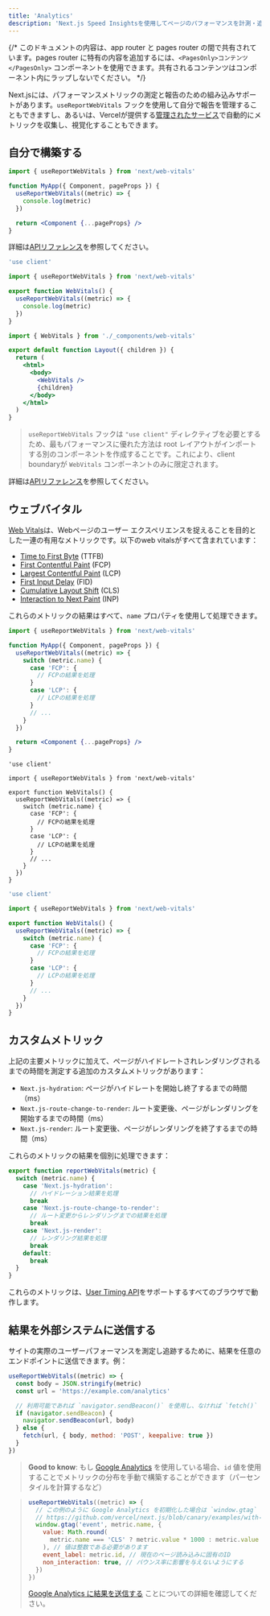 ```yaml
---
title: 'Analytics'
description: 'Next.js Speed Insightsを使用してページのパフォーマンスを計測・追跡します'
---
```


{/* このドキュメントの内容は、app router と pages router の間で共有されています。pages router に特有の内容を追加するには、`<PagesOnly>コンテンツ</PagesOnly>` コンポーネントを使用できます。共有されるコンテンツはコンポーネント内にラップしないでください。 */}

Next.jsには、パフォーマンスメトリックの測定と報告のための組み込みサポートがあります。`useReportWebVitals` フックを使用して自分で報告を管理することもできますし、あるいは、Vercelが提供する[管理されたサービス](https://vercel.com/analytics?utm_source=next-site&utm_medium=docs&utm_campaign=next-website)で自動的にメトリックを収集し、視覚化することもできます。

## 自分で構築する

<PagesOnly>

```jsx title="pages/_app.js"
import { useReportWebVitals } from 'next/web-vitals'

function MyApp({ Component, pageProps }) {
  useReportWebVitals((metric) => {
    console.log(metric)
  })

  return <Component {...pageProps} />
}
```

詳細は[APIリファレンス](/docs/pages/api-reference/functions/use-report-web-vitals)を参照してください。

</PagesOnly>

<AppOnly>

```jsx title="app/_components/web-vitals.js"
'use client'

import { useReportWebVitals } from 'next/web-vitals'

export function WebVitals() {
  useReportWebVitals((metric) => {
    console.log(metric)
  })
}
```

```jsx title="app/layout.js"
import { WebVitals } from './_components/web-vitals'

export default function Layout({ children }) {
  return (
    <html>
      <body>
        <WebVitals />
        {children}
      </body>
    </html>
  )
}
```

> `useReportWebVitals` フックは `"use client"` ディレクティブを必要とするため、最もパフォーマンスに優れた方法は root レイアウトがインポートする別のコンポーネントを作成することです。これにより、client boundaryが `WebVitals` コンポーネントのみに限定されます。

詳細は[APIリファレンス](/docs/app/api-reference/functions/use-report-web-vitals)を参照してください。

</AppOnly>

## ウェブバイタル

[Web Vitals](https://web.dev/vitals/)は、Webページのユーザー エクスペリエンスを捉えることを目的とした一連の有用なメトリックです。以下のweb vitalsがすべて含まれています：

- [Time to First Byte](https://developer.mozilla.org/docs/Glossary/Time_to_first_byte) (TTFB)
- [First Contentful Paint](https://developer.mozilla.org/docs/Glossary/First_contentful_paint) (FCP)
- [Largest Contentful Paint](https://web.dev/lcp/) (LCP)
- [First Input Delay](https://web.dev/fid/) (FID)
- [Cumulative Layout Shift](https://web.dev/cls/) (CLS)
- [Interaction to Next Paint](https://web.dev/inp/) (INP)

これらのメトリックの結果はすべて、`name` プロパティを使用して処理できます。

<PagesOnly>

```jsx title="pages/_app.js"
import { useReportWebVitals } from 'next/web-vitals'

function MyApp({ Component, pageProps }) {
  useReportWebVitals((metric) => {
    switch (metric.name) {
      case 'FCP': {
        // FCPの結果を処理
      }
      case 'LCP': {
        // LCPの結果を処理
      }
      // ...
    }
  })

  return <Component {...pageProps} />
}
```

</PagesOnly>

<AppOnly>

<Tabs>
<TabItem value="tsx" label="TypeScript">

```tsx title="app/_components/web-vitals.tsx" switcher
'use client'

import { useReportWebVitals } from 'next/web-vitals'

export function WebVitals() {
  useReportWebVitals((metric) => {
    switch (metric.name) {
      case 'FCP': {
        // FCPの結果を処理
      }
      case 'LCP': {
        // LCPの結果を処理
      }
      // ...
    }
  })
}
```
</TabItem>
<TabItem value="jsx" label="JavaScript">

```jsx title="app/_components/web-vitals.js" switcher
'use client'

import { useReportWebVitals } from 'next/web-vitals'

export function WebVitals() {
  useReportWebVitals((metric) => {
    switch (metric.name) {
      case 'FCP': {
        // FCPの結果を処理
      }
      case 'LCP': {
        // LCPの結果を処理
      }
      // ...
    }
  })
}
```
</TabItem>
</Tabs>


</AppOnly>

<PagesOnly>

## カスタムメトリック

上記の主要メトリックに加えて、ページがハイドレートされレンダリングされるまでの時間を測定する追加のカスタムメトリックがあります：

- `Next.js-hydration`: ページがハイドレートを開始し終了するまでの時間（ms）
- `Next.js-route-change-to-render`: ルート変更後、ページがレンダリングを開始するまでの時間（ms）
- `Next.js-render`: ルート変更後、ページがレンダリングを終了するまでの時間（ms）

これらのメトリックの結果を個別に処理できます：

```js
export function reportWebVitals(metric) {
  switch (metric.name) {
    case 'Next.js-hydration':
      // ハイドレーション結果を処理
      break
    case 'Next.js-route-change-to-render':
      // ルート変更からレンダリングまでの結果を処理
      break
    case 'Next.js-render':
      // レンダリング結果を処理
      break
    default:
      break
  }
}
```

これらのメトリックは、[User Timing API](https://caniuse.com/#feat=user-timing)をサポートするすべてのブラウザで動作します。

</PagesOnly>

## 結果を外部システムに送信する

サイトの実際のユーザーパフォーマンスを測定し追跡するために、結果を任意のエンドポイントに送信できます。例：

```js
useReportWebVitals((metric) => {
  const body = JSON.stringify(metric)
  const url = 'https://example.com/analytics'

  // 利用可能であれば `navigator.sendBeacon()` を使用し、なければ `fetch()` を使用
  if (navigator.sendBeacon) {
    navigator.sendBeacon(url, body)
  } else {
    fetch(url, { body, method: 'POST', keepalive: true })
  }
})
```

> **Good to know**: もし [Google Analytics](https://analytics.google.com/analytics/web/) を使用している場合、`id` 値を使用することでメトリックの分布を手動で構築することができます（パーセンタイルを計算するなど）

> ```js
> useReportWebVitals((metric) => {
>   // この例のように Google Analytics を初期化した場合は `window.gtag` を使用
>   // https://github.com/vercel/next.js/blob/canary/examples/with-google-analytics
>   window.gtag('event', metric.name, {
>     value: Math.round(
>       metric.name === 'CLS' ? metric.value * 1000 : metric.value
>     ), // 値は整数である必要があります
>     event_label: metric.id, // 現在のページ読み込みに固有のID
>     non_interaction: true, // バウンス率に影響を与えないようにする
>   })
> })
> ```
>
> [Google Analytics に結果を送信する](https://github.com/GoogleChrome/web-vitals#send-the-results-to-google-analytics) ことについての詳細を確認してください。